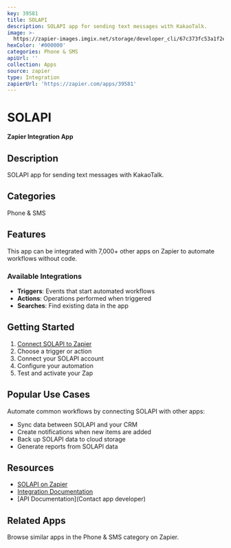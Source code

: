 ```yaml
---
key: 39581
title: SOLAPI
description: SOLAPI app for sending text messages with KakaoTalk.
image: >-
  https://zapier-images.imgix.net/storage/developer_cli/67c373fc53a1f2e54b1d2827c18a48c5_2.png?auto=format%2Ccompress&ixlib=python-3.0.0&q=50
hexColor: '#000000'
categories: Phone & SMS
apiUrl: ''
collection: Apps
source: zapier
type: Integration
zapierUrl: 'https://zapier.com/apps/39581'
---
```

# SOLAPI

**Zapier Integration App**

## Description

SOLAPI app for sending text messages with KakaoTalk.

## Categories

Phone & SMS

## Features

This app can be integrated with 7,000+ other apps on Zapier to automate workflows without code.

### Available Integrations

- **Triggers**: Events that start automated workflows
- **Actions**: Operations performed when triggered
- **Searches**: Find existing data in the app

## Getting Started

1. [Connect SOLAPI to Zapier](https://zapier.com/apps/39581)
2. Choose a trigger or action
3. Connect your SOLAPI account
4. Configure your automation
5. Test and activate your Zap

## Popular Use Cases

Automate common workflows by connecting SOLAPI with other apps:

- Sync data between SOLAPI and your CRM
- Create notifications when new items are added
- Back up SOLAPI data to cloud storage
- Generate reports from SOLAPI data

## Resources

- [SOLAPI on Zapier](https://zapier.com/apps/39581)
- [Integration Documentation](https://zapier.com/apps/39581/integrations)
- [API Documentation](Contact app developer)

## Related Apps

Browse similar apps in the Phone & SMS category on Zapier.
